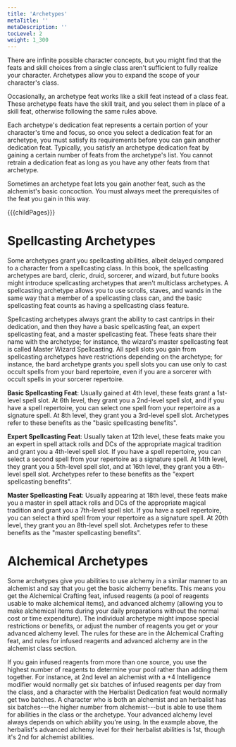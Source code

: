```yaml
---
title: 'Archetypes'
metaTitle: ''
metaDescription: ''
tocLevel: 2
weight: 1_300
---
```


There are infinite possible character concepts, but you might find that the feats and skill choices from a single class aren't sufficient to fully realize your character. Archetypes allow you to expand the scope of your character's class.

Occasionally, an archetype feat works like a skill feat instead of a class feat. These archetype feats have the skill trait, and you select them in place of a skill feat, otherwise following the same rules above.

Each archetype's dedication feat represents a certain portion of your character's time and focus, so once you select a dedication feat for an archetype, you must satisfy its requirements before you can gain another dedication feat. Typically, you satisfy an archetype dedication feat by gaining a certain number of feats from the archetype's list. You cannot retrain a dedication feat as long as you have any other feats from that archetype.

Sometimes an archetype feat lets you gain another feat, such as the alchemist's basic concoction. You must always meet the prerequisites of the feat you gain in this way.

{{{childPages}}}

# Spellcasting Archetypes

Some archetypes grant you spellcasting abilities, albeit delayed compared to a character from a spellcasting class. In this book, the spellcasting archetypes are bard, cleric, druid, sorcerer, and wizard, but future books might introduce spellcasting archetypes that aren't multiclass archetypes. A spellcasting archetype allows you to use scrolls, staves, and wands in the same way that a member of a spellcasting class can, and the basic spellcasting feat counts as having a spellcasting class feature.

Spellcasting archetypes always grant the ability to cast cantrips in their dedication, and then they have a basic spellcasting feat, an expert spellcasting feat, and a master spellcasting feat. These feats share their name with the archetype; for instance, the wizard's master spellcasting feat is called Master Wizard Spellcasting. All spell slots you gain from spellcasting archetypes have restrictions depending on the archetype; for instance, the bard archetype grants you spell slots you can use only to cast occult spells from your bard repertoire, even if you are a sorcerer with occult spells in your sorcerer repertoire.

**Basic Spellcasting Feat**: Usually gained at 4th level, these feats grant a 1st-level spell slot. At 6th level, they grant you a 2nd-level spell slot, and if you have a spell repertoire, you can select one spell from your repertoire as a signature spell. At 8th level, they grant you a 3rd-level spell slot. Archetypes refer to these benefits as the "basic spellcasting benefits".

**Expert Spellcasting Feat**: Usually taken at 12th level, these feats make you an expert in spell attack rolls and DCs of the appropriate magical tradition and grant you a 4th-level spell slot. If you have a spell repertoire, you can select a second spell from your repertoire as a signature spell. At 14th level, they grant you a 5th-level spell slot, and at 16th level, they grant you a 6th-level spell slot. Archetypes refer to these benefits as the "expert spellcasting benefits".

**Master Spellcasting Feat**: Usually appearing at 18th level, these feats make you a master in spell attack rolls and DCs of the appropriate magical tradition and grant you a 7th-level spell slot. If you have a spell repertoire, you can select a third spell from your repertoire as a signature spell. At 20th level, they grant you an 8th-level spell slot. Archetypes refer to these benefits as the "master spellcasting benefits".

# Alchemical Archetypes

Some archetypes give you abilities to use alchemy in a similar manner to an alchemist and say that you get the basic alchemy benefits. This means you get the Alchemical Crafting feat, infused reagents (a pool of reagents usable to make alchemical items), and advanced alchemy (allowing you to make alchemical items during your daily preparations without the normal cost or time expenditure). The individual archetype might impose special restrictions or benefits, or adjust the number of reagents you get or your advanced alchemy level. The rules for these are in the Alchemical Crafting feat, and rules for infused reagents and advanced alchemy are in the alchemist class section.

If you gain infused reagents from more than one source, you use the highest number of reagents to determine your pool rather than adding them together. For instance, at 2nd level an alchemist with a +4 Intelligence modifier would normally get six batches of infused reagents per day from the class, and a character with the Herbalist Dedication feat would normally get two batches. A character who is both an alchemist and an herbalist has six batches---the higher number from alchemist---but is able to use them for abilities in the class or the archetype. Your advanced alchemy level always depends on which ability you're using. In the example above, the herbalist's advanced alchemy level for their herbalist abilities is 1st, though it's 2nd for alchemist abilities.
